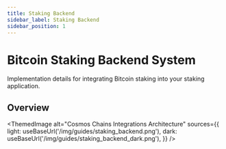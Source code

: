 ```yaml
---
title: Staking Backend
sidebar_label: Staking Backend
sidebar_position: 1
---
```


# Bitcoin Staking Backend System

Implementation details for integrating Bitcoin staking into your staking application. 

## Overview


<ThemedImage
  alt="Cosmos Chains Integrations Architecture"
  sources={{
    light: useBaseUrl('/img/guides/staking_backend.png'),
    dark: useBaseUrl('/img/guides/staking_backend_dark.png'),
  }}
/>

